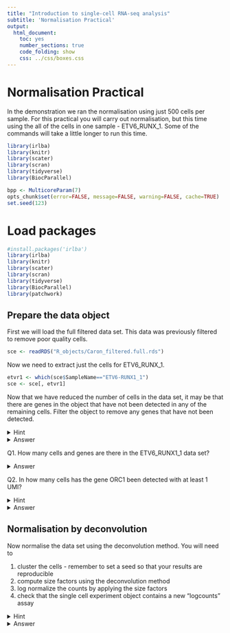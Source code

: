 ```yaml
---
title: "Introduction to single-cell RNA-seq analysis"
subtitle: 'Normalisation Practical'
output:
  html_document:
    toc: yes
    number_sections: true
    code_folding: show 
    css: ../css/boxes.css
---
```


# Normalisation Practical

In the demonstration we ran the normalisation using just 500 cells per sample.
For this practical you will carry out normalisation, but this time using the 
all of the cells in one sample - ETV6_RUNX_1. Some of the commands will take a
little longer to run this time.

```r
library(irlba)
library(knitr)
library(scater)
library(scran)
library(tidyverse)
library(BiocParallel)

bpp <- MulticoreParam(7)
opts_chunk$set(error=FALSE, message=FALSE, warning=FALSE, cache=TRUE)
set.seed(123)
```

# Load packages

```r
#install.packages('irlba')
library(irlba)
library(knitr)
library(scater)
library(scran)
library(tidyverse)
library(BiocParallel)
library(patchwork)
```


## Prepare the data object

First we will load the full filtered data set. This data was previously filtered
to remove poor quality cells.

```r
sce <- readRDS("R_objects/Caron_filtered.full.rds")
```

Now we need to extract just the cells for ETV6_RUNX_1.

```r
etvr1 <- which(sce$SampleName=="ETV6-RUNX1_1")
sce <- sce[, etvr1]
```

:::exercise 

Now that we have reduced the number of cells in the data set, it may be that
there are genes in the object that have not been detected in any of the 
remaining cells. Filter the object to remove any genes that have not been 
detected.

<details><summary>Hint</summary>

Any gene that has not been detected will have total UMI count across all cells
of zero. You can use `rowSums` on the `counts` matrix of the single cell object
to determine the total counts for each each gene. Then keep only rows with total
counts greater than 0.

</details>

<details><summary>Answer</summary>

```r
detected_genes <- rowSums(counts(sce)) > 0
sce <- sce[detected_genes,]
```

</details>

Q1. How many cells and genes are there in the ETV6_RUNX1_1 data set?

<details><summary>Answer</summary>

```r
dim(sce)
```

or

```r
sce
```


There are `r ncol(sce)` cells remaining and `r nrow(sce)` genes detected.

</details>

Q2. In how many cells has the gene ORC1 been detected with at least 1 UMI?

<details><summary>Hint</summary>

You will need to search the `rowData` of the single cell experiment 
object to determine which row of the `counts` matrix contains the data for the
gene ORC1. 

You can either use the row name (in this case the Ensembl ID) or the row number
to retrieve the counts for ORC1 from the counts matrix. You can then determine
how many of these are greater than 0.

</details>

<details><summary>Answer</summary>

```r
orc1_row <- which(rowData(sce)$Symbol == "ORC1")
sum(counts(sce)[orc1_row, ] > 0)
```

</details>

:::

## Normalisation by deconvolution

:::exercise 

Now normalise the data set using the deconvolution method. You will need to

1. cluster the cells - remember to set a seed so that your results are
reproducible
2. compute size factors using the deconvolution method  
3. log normalize the counts by applying the size factors  
4. check that the single cell experiment object contains a new "logcounts" assay

<details><summary>Hint</summary>

These are the commands you will need to use for each step:

1. cluster the cells: `quickCluster`
2. compute size factors: `computePooledFactors`
3. log normalize the counts: `logNormCounts`
4. check assay: `assayNames`

</details>

<details><summary>Answer</summary>

### Cluster cells

```r
set.seed(100) 
clust <- quickCluster(sce, BPPARAM = bpp)
```

### Compute size factors

```r
sce <- computePooledFactors(sce,
			 clusters = clust,
			 min.mean = 0.1,
			 BPPARAM = bpp)
```

### Apply size factors

```r
sce <- logNormCounts(sce)
```

### Check assays

```r
assayNames(sce)
```

</details>

:::